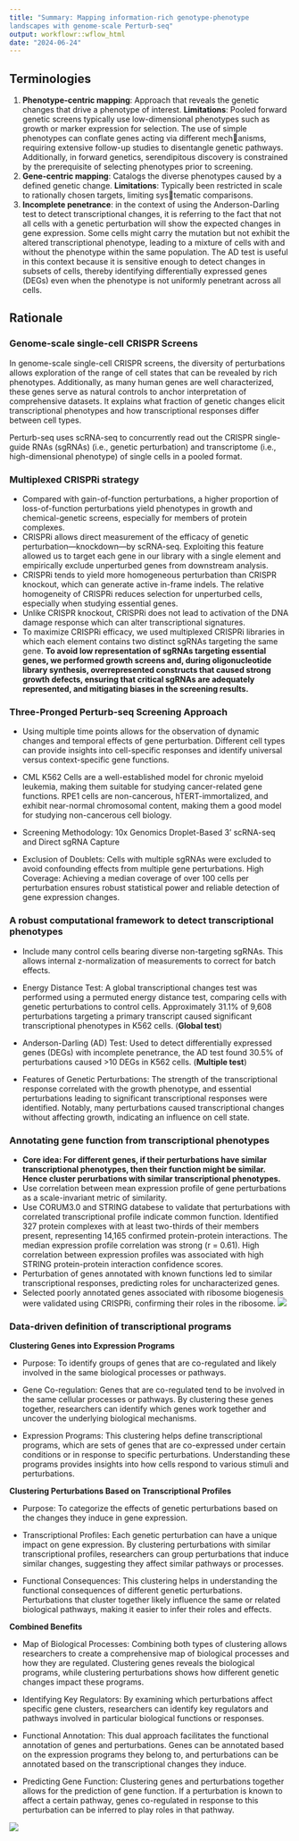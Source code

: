 ```yaml
---
title: "Summary: Mapping information-rich genotype-phenotype
landscapes with genome-scale Perturb-seq"
output: workflowr::wflow_html
date: "2024-06-24"
---
```


## Terminologies

1.  **Phenotype-centric mapping**: Approach that reveals the genetic changes that drive a phenotype of interest. **Limitations**: Pooled forward genetic screens typically use low-dimensional phenotypes such as growth or marker expression for selection. The use of simple phenotypes can conflate genes acting via different mechanisms, requiring extensive follow-up studies to disentangle genetic pathways. Additionally, in forward genetics, serendipitous discovery is constrained by the prerequisite of selecting phenotypes prior to screening.
2.  **Gene-centric mapping**: Catalogs the diverse phenotypes caused by a defined genetic change. **Limitations**: Typically been restricted in scale to rationally chosen targets, limiting systematic comparisons.
3.  **Incomplete penetrance**: in the context of using the Anderson-Darling test to detect transcriptional changes, it is referring to the fact that not all cells with a genetic perturbation will show the expected changes in gene expression. Some cells might carry the mutation but not exhibit the altered transcriptional phenotype, leading to a mixture of cells with and without the phenotype within the same population. The AD test is useful in this context because it is sensitive enough to detect changes in subsets of cells, thereby identifying differentially expressed genes (DEGs) even when the phenotype is not uniformly penetrant across all cells.

## Rationale

### Genome-scale single-cell CRISPR Screens

In genome-scale single-cell CRISPR screens, the diversity of perturbations allows exploration of the range of cell states that can be revealed by rich phenotypes. Additionally, as many human genes are well characterized, these genes serve as natural controls to anchor interpretation of comprehensive datasets. It explains what fraction of genetic changes elicit transcriptional phenotypes and how transcriptional responses differ between cell types.

Perturb-seq uses scRNA-seq to concurrently read out the CRISPR single-guide RNAs (sgRNAs) (i.e., genetic perturbation) and transcriptome (i.e., high-dimensional phenotype) of single cells in a pooled format.

### Multiplexed CRISPRi strategy

-   Compared with gain-of-function perturbations, a higher proportion of loss-of-function perturbations yield phenotypes in growth and chemical-genetic screens, especially for members of protein complexes.
-   CRISPRi allows direct measurement of the efficacy of genetic perturbation—knockdown—by scRNA-seq. Exploiting this feature allowed us to target each gene in our library with a single element and empirically exclude unperturbed genes from downstream analysis.
-   CRISPRi tends to yield more homogeneous perturbation than CRISPR knockout, which can generate active in-frame indels. The relative homogeneity of CRISPRi reduces selection for unperturbed cells, especially when studying essential genes.
-   Unlike CRISPR knockout, CRISPRi does not lead to activation of the DNA damage response which can alter transcriptional signatures.
-   To maximize CRISPRi efficacy, we used multiplexed CRISPRi libraries in which each element contains two distinct sgRNAs targeting the same gene. **To avoid low representation of sgRNAs targeting essential genes, we performed growth screens and, during oligonucleotide library synthesis, overrepresented constructs that caused strong growth defects, ensuring that critical sgRNAs are adequately represented, and mitigating biases in the screening results.**

### Three-Pronged Perturb-seq Screening Approach

-   Using multiple time points allows for the observation of dynamic changes and temporal effects of gene perturbation. Different cell types can provide insights into cell-specific responses and identify universal versus context-specific gene functions.

-   CML K562 Cells are a well-established model for chronic myeloid leukemia, making them suitable for studying cancer-related gene functions. RPE1 cells are non-cancerous, hTERT-immortalized, and exhibit near-normal chromosomal content, making them a good model for studying non-cancerous cell biology.

-   Screening Methodology: 10x Genomics Droplet-Based 3' scRNA-seq and Direct sgRNA Capture

-   Exclusion of Doublets: Cells with multiple sgRNAs were excluded to avoid confounding effects from multiple gene perturbations. High Coverage: Achieving a median coverage of over 100 cells per perturbation ensures robust statistical power and reliable detection of gene expression changes.

### A robust computational framework to detect transcriptional phenotypes

-   Include many control cells bearing diverse non-targeting sgRNAs. This allows internal z-normalization of measurements to correct for batch effects.

-   Energy Distance Test: A global transcriptional changes test was performed using a permuted energy distance test, comparing cells with genetic perturbations to control cells. Approximately 31.1% of 9,608 perturbations targeting a primary transcript caused significant transcriptional phenotypes in K562 cells. (**Global test**)

-   Anderson-Darling (AD) Test: Used to detect differentially expressed genes (DEGs) with incomplete penetrance, the AD test found 30.5% of perturbations caused \>10 DEGs in K562 cells. (**Multiple test**)

-   Features of Genetic Perturbations: The strength of the transcriptional response correlated with the growth phenotype, and essential perturbations leading to significant transcriptional responses were identified. Notably, many perturbations caused transcriptional changes without affecting growth, indicating an influence on cell state.

### Annotating gene function from transcriptional phenotypes

-   **Core idea: For different genes, if their perturbations have similar transcriptional phenotypes, then their function might be similar. Hence cluster perurbations with similar transcriptional phenotypes.**
-   Use correlation between mean expression profile of gene perturbations as a scale-invariant metric of similarity.
-   Use CORUM3.0 and STRING databese to validate that perturbations with correlated transcriptional profile indicate common function. Identified 327 protein complexes with at least two-thirds of their members present, representing 14,165 confirmed protein-protein interactions. The median expression profile correlation was strong (r = 0.61). High correlation between expression profiles was associated with high STRING protein-protein interaction confidence scores.
-   Perturbation of genes annotated with known functions led to similar transcriptional responses, predicting roles for uncharacterized genes.
-   Selected poorly annotated genes associated with ribosome biogenesis were validated using CRISPRi, confirming their roles in the ribosome. ![](images/clipboard-1436037723.png)

### Data-driven definition of transcriptional programs

**Clustering Genes into Expression Programs**

-   Purpose: To identify groups of genes that are co-regulated and likely involved in the same biological processes or pathways.

-   Gene Co-regulation: Genes that are co-regulated tend to be involved in the same cellular processes or pathways. By clustering these genes together, researchers can identify which genes work together and uncover the underlying biological mechanisms.

-   Expression Programs: This clustering helps define transcriptional programs, which are sets of genes that are co-expressed under certain conditions or in response to specific perturbations. Understanding these programs provides insights into how cells respond to various stimuli and perturbations.

**Clustering Perturbations Based on Transcriptional Profiles**

-   Purpose: To categorize the effects of genetic perturbations based on the changes they induce in gene expression.

-   Transcriptional Profiles: Each genetic perturbation can have a unique impact on gene expression. By clustering perturbations with similar transcriptional profiles, researchers can group perturbations that induce similar changes, suggesting they affect similar pathways or processes.

-   Functional Consequences: This clustering helps in understanding the functional consequences of different genetic perturbations. Perturbations that cluster together likely influence the same or related biological pathways, making it easier to infer their roles and effects.

**Combined Benefits**

-   Map of Biological Processes: Combining both types of clustering allows researchers to create a comprehensive map of biological processes and how they are regulated. Clustering genes reveals the biological programs, while clustering perturbations shows how different genetic changes impact these programs.

-   Identifying Key Regulators: By examining which perturbations affect specific gene clusters, researchers can identify key regulators and pathways involved in particular biological functions or responses.

-   Functional Annotation: This dual approach facilitates the functional annotation of genes and perturbations. Genes can be annotated based on the expression programs they belong to, and perturbations can be annotated based on the transcriptional changes they induce.

-   Predicting Gene Function: Clustering genes and perturbations together allows for the prediction of gene function. If a perturbation is known to affect a certain pathway, genes co-regulated in response to this perturbation can be inferred to play roles in that pathway.

![](images/clipboard-2736488339.png)

